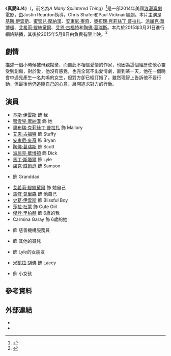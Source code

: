 {{noteTA
|T=zh-tw:真愛BJ4;zh-cn:爱情碎片;
|G1=Show
|1=zh-tw:真愛BJ4;zh-cn:爱情碎片;
}}
{{Infobox film
| name           = 真愛BJ4
| original_name  = ''Playing It Cool''
| image          = Playing It Cool Movie Poster.jpg
| alt            =
| caption        =
| director       = Justin Reardon
| producer       = {{link-en|Nicolas Chartier|Nicolas Chartier}}<br/>Craig J. Flores<br/>[[麥克G|麥克G]]<br/>Mary Viola
| writer         = Chris Shafer<br/>Paul Vicknair
| starring       = {{Plainlist|
* [[基斯·伊雲斯|基斯·伊雲斯]]
* [[蜜雪兒·摩納漢|蜜雪兒·摩納漢]]
* [[安東尼·麥奇|安東尼·麥奇]]
* [[奧布瑞·克莉絲丁·普拉扎|奧布瑞·克莉絲丁·普拉扎]]
* [[派屈克·華博頓|派屈克·華博頓]]
* [[艾恩·古福特|艾恩·古福特]]
* [[艾希莉·緹絲黛爾|艾希莉·緹絲黛爾]]
* [[陶佛·葛瑞斯|陶佛·葛瑞斯]]
}}
| music          = {{link-en|Jake Monaco|Jake Monaco}}
| cinematography = Jeff Cutter
| editing        = Catherine Haight
| studio         = {{link-en|Voltage Pictures|Voltage Pictures}}<br/>[[仙境影視公司|仙境影視公司]]
| distributor    = {{link-en|Vertical Entertainment|Vertical Entertainment}}
| released       = {{Film date|2014|9|26|[[愛沙尼亞|愛沙尼亞]]|2015|03|31|[[網絡點播|網絡點播]]}}
| runtime        = 91分鐘
| country        = 美國
| language       = 英語
| budget         =
| gross          =
| cn_name        = 爱情碎片
| hk_name        = -
| tw_name        = 真愛BJ4
}}
《'''真愛BJ4'''》（{{lang-en|''Playing It Cool''}}，前名為''A Many Splintered Thing''）<ref>{{Cite web |url = https://screenrant.com/playing-it-cool-trailer-chris-evans-anthony-mackie/ |title = 'Playing it Cool' Trailer: Chris Evans & Anthony Mackie Reunite |author = Hannah Shaw-Williams |date = 2014-09-12 |publisher = Screen Rant |language = en |access-date = 2020-10-06 |archive-date = 2020-11-11 |archive-url = https://web.archive.org/web/20201111174806/http://screenrant.com/playing-it-cool-trailer-chris-evans-anthony-mackie/ |dead-url = no }}</ref>是一部2014年美國[[浪漫喜劇|浪漫喜劇]]電影，由Justin Reardon執導，Chris Shafer和Paul Vicknair編劇。本片主演是[[基斯·伊雲斯|基斯·伊雲斯]]、[[蜜雪兒·摩納漢|蜜雪兒·摩納漢]]、[[安東尼·麥奇|安東尼·麥奇]]、[[奧布瑞·克莉絲丁·普拉扎|奧布瑞·克莉絲丁·普拉扎]]、[[派屈克·華博頓|派屈克·華博頓]]、[[艾希莉·緹絲黛爾|艾希莉·緹絲黛爾]]、[[艾恩·古福特|艾恩·古福特]]和[[陶佛·葛瑞斯|陶佛·葛瑞斯]]。本片於2015年3月31日進行[[網絡點播|網絡點播]]，其後於2015年5月8日由{{link-en|Vertical Entertainment|Vertical Entertainment}}負責[[有限上映|有限上映]]。<ref>{{Cite web |url = https://www.facebook.com/PlayingItCoolTheMovie |title = Playing it Cool |publisher = Facebook |language = en |access-date = 2020-10-06 |archive-date = 2020-10-27 |archive-url = https://web.archive.org/web/20201027110518/https://www.facebook.com/PlayingItCoolTheMovie/ |dead-url = no }}</ref>

==劇情==
描述一個小時候被母親拋棄，而自此不相信愛情的作家，也因為這個經歷使他心靈受到創傷，對於愛，他沒有感覺，也完全寫不出愛情劇，直到某一天，他在一個晚會中遇見產生一名共鳴的女生，但對方卻已經訂婚了。雖然理智上告訴他不要行動，但最後他仍追隨自己的心意，展開追求對方的行動。

== 演員 ==
* [[基斯·伊雲斯|基斯·伊雲斯]] 飾 我
* [[蜜雪兒·摩納漢|蜜雪兒·摩納漢]] 飾 她
* [[奧布瑞·克莉絲丁·普拉扎|奧布瑞·克莉絲丁·普拉扎]] 飾 Mallory
* [[艾恩·古福特|艾恩·古福特]] 飾 Stuffy
* [[安東尼·麥奇|安東尼·麥奇]] 飾 Bryan
* [[陶佛·葛瑞斯|陶佛·葛瑞斯]] 飾 Scott
* [[派屈克·華博頓|派屈克·華博頓]] 飾 Dick
* [[馬丁·斯塔爾|馬丁·斯塔爾]] 飾 Lyle
* [[盧克·威爾遜|盧克·威爾遜]] 飾 Samson
* {{link-en|Philip Baker Hall|Philip Baker Hall}} 飾 Granddad
* [[艾希莉·緹絲黛爾|艾希莉·緹絲黛爾]] 飾 她自己
* [[馬修·莫里森|馬修·莫里森]] 飾 他自己
* [[史葛·伊雲斯|史葛·伊雲斯]] 飾 Blissful Boy
* [[莎拉·杜蒙|莎拉·杜蒙]] 飾 Cute Girl
* [[傑登·里柏赫|傑登·里柏赫]] 飾 6歲的我
* Carmina Garay 飾 6歲的她
* {{link-en|Tony Cavalero|Tony Cavalero}} 飾 慈善機構服務員
* {{link-en|Kyle Mooney|Kyle Mooney}} 飾 其他的哥兒
* {{link-en|Beverly D'Angelo|Beverly D'Angelo}} 飾 Lyle的女朋友
* [[米凱拉·胡佛|米凱拉·胡佛]] 飾 Lacey
* {{link-en|Abby Ryder Fortson|Abby Ryder Fortson}} 飾 小女孩

== 參考資料 ==
{{reflist}}

== 外部連結 ==
* {{IMDb title|2139555}}
* {{rotten-tomatoes|playing_it_cool}}